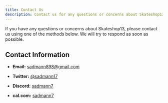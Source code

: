 ```yaml
---
title: Contact Us
description: Contact us for any questions or concerns about Skateshop13.
---
```


If you have any questions or concerns about Skateshop13, please contact us using one of the methods below. We will try to respond as soon as possible.

## Contact Information

- **Email:** [sadmann898@gmail.com](mailto:sadmann898@gmail.com)

- **Twitter:** [@sadmann17](https://twitter.com/sadmann17)

- **Discord:** [sadmann7](https://discord.com/users/sadmann7)

- **cal.com:** [sadmann7](https://cal.com/sadmann7)
